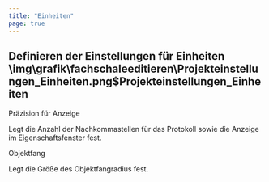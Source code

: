 ```yaml
---
title: "Einheiten"
page: true
---
```

## Definieren der Einstellungen f&#252;r Einheiten<Image>\img\grafik\fachschaleeditieren\Projekteinstellungen_Einheiten.png$Projekteinstellungen_Einheiten</Image>

 <Bold> Pr&#228;zision f&#252;r Anzeige </Bold> 

Legt die Anzahl der Nachkommastellen f&#252;r das Protokoll sowie die Anzeige im Eigenschaftsfenster fest.

 <Bold> Objektfang </Bold> 

Legt die Gr&#246;&#223;e des Objektfangradius fest.